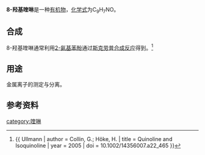{{chembox
| verifiedrevid = 477227157
| Reference = <ref>[http://www.odysseychem.net/products/148-24-3.htm Nanjing Odyssey Chemicals] {{webarchive|url=https://web.archive.org/web/20070928144358/http://www.odysseychem.net/products/148-24-3.htm |date=2007-09-28 }}</ref>
| ImageFile_Ref = {{chemboximage|correct|??}}
| ImageFile = 8-idrossichinolina struttura.svg
| ImageSize = 150px
| ImageAlt = Skeletal formula of 8-hydroxyquinoline
| ImageFile1 = 8-Hydroxyquinoline 3D ball.png
| ImageSize1 = 160px
| ImageAlt1 = Ball-and-stick model of the 8-hydroxyquinoline molecule
| IUPACName = Quinolin-8-ol, 8-Quinolinol
| OtherNames = 
| Section1 = {{Chembox Identifiers
|   KEGG_Ref = {{keggcite|correct|kegg}}
| KEGG = D05321
| InChI = 1/C9H7NO/c11-8-5-1-3-7-4-2-6-10-9(7)8/h1-6,11H
| InChIKey = MCJGNVYPOGVAJF-UHFFFAOYAG
| SMILES1 = c1cc2cccnc2c(c1)O
| ChEMBL_Ref = {{ebicite|correct|EBI}}
| ChEMBL = 310555
| StdInChI_Ref = {{stdinchicite|correct|chemspider}}
| StdInChI = 1S/C9H7NO/c11-8-5-1-3-7-4-2-6-10-9(7)8/h1-6,11H
| StdInChIKey_Ref = {{stdinchicite|correct|chemspider}}
| StdInChIKey = MCJGNVYPOGVAJF-UHFFFAOYSA-N
| CASNo_Ref = {{cascite|correct|CAS}}
| CASNo = 148-24-3
|   PubChem = 1923
|   ChemSpiderID_Ref = {{chemspidercite|correct|chemspider}}
| ChemSpiderID = 1847
|   UNII_Ref = {{fdacite|correct|FDA}}
| UNII = 5UTX5635HP
| ChEBI_Ref = {{ebicite|correct|EBI}}
| ChEBI = 48981
| SMILES = Oc1cccc2cccnc12
| ATCCode_prefix = G01
| ATCCode_suffix = AC30
| ATC_Supplemental = {{ATC|A01|AB07}} {{ATC|D08|AH03}} {{ATC|R02|AA14}}
}}
| Section2 = {{Chembox Properties
|   Formula = C<sub>9</sub>H<sub>7</sub>NO
|   MolarMass = 145.16 g/mol
|   Appearance = 白色针状晶体
|   Density = 1.034 g/cm<sup>3</sup>
|   MeltingPtC = 76
|   BoilingPtC = 276
|   Solubility = 
  }}
| Section3 = {{Chembox Hazards
|   MainHazards = 可燃
|   ExternalMSDS = [http://www.sigmaaldrich.com/MSDS/MSDS/DisplayMSDSPage.do?country=US&language=en&productNumber=H6878&brand=SIAL&PageToGoToURL=http%3A%2F%2Fwww.sigmaaldrich.com%2Fcatalog%2Fproduct%2Fsial%2Fh6878%3Flang%3Den External MSDS]
|   FlashPt = 
|   Autoignition = 
  }}
}}

'''8-羟基喹啉'''是一种[[有机物|有机物]]，[[化学式|化学式]]为C<sub>9</sub>H<sub>7</sub>NO。
==合成==
8-羟基喹啉通常利用[[2-氨基苯酚|2-氨基苯酚]]通过[[斯克劳普合成反应|斯克劳普合成反应]]得到。<ref>{{ Ullmann | author = Collin, G.; Höke, H. | title = Quinoline and Isoquinoline | year = 2005 | doi = 10.1002/14356007.a22_465 }}</ref>
==用途==
金属离子的测定与分离。

==参考资料==
{{reflist}}

{{Throat preparations}}
{{Excavata antiparasitics|state=autocollapse}}
{{Agents against amoebozoa|state=autocollapse}}

[[category:喹啉|category:喹啉]]